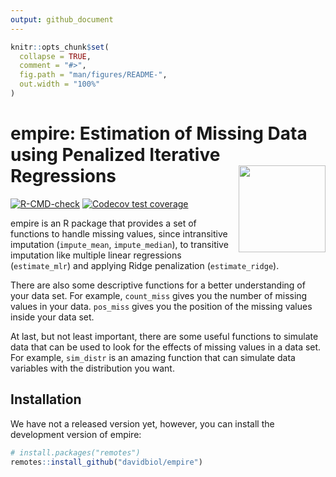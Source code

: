 ```yaml
---
output: github_document
---
```


<!-- README.md is generated from README.Rmd. Please edit that file -->

```r
knitr::opts_chunk$set(
  collapse = TRUE,
  comment = "#>",
  fig.path = "man/figures/README-",
  out.width = "100%"
)
```

# empire: Estimation of Missing Data using Penalized Iterative Regressions <a href='https://https://github.com/davidbiol/empire'><img src='man/figures/logo.png' align="right" height="139"/></a>

<!-- badges: start -->
[![R-CMD-check](https://github.com/davidbiol/empire/workflows/R-CMD-check/badge.svg)](https://github.com/davidbiol/empire/actions)
[![Codecov test coverage](https://codecov.io/gh/davidbiol/empire/branch/master/graph/badge.svg)](https://codecov.io/gh/davidbiol/empire?branch=master)
<!-- badges: end -->

empire is an R package that provides a set of functions to handle missing values, since intransitive imputation (`impute_mean`, `impute_median`), to transitive imputation like multiple linear regressions (`estimate_mlr`) and applying Ridge penalization (`estimate_ridge`).

There are also some descriptive functions for a better understanding of your data set. For example, `count_miss` gives you the number of missing values in your data. `pos_miss` gives you the position of the missing values inside your data set.

At last, but not least important, there are some useful functions to simulate data that can be used to look for the effects of missing values in a data set. For example, `sim_distr` is an amazing function that can simulate data variables with the distribution you want.

## Installation

We have not a released version yet, however, you can install the development version of empire:

```r
# install.packages("remotes")
remotes::install_github("davidbiol/empire")
```
